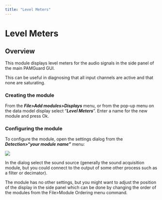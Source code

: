 ```yaml
---
title: "Level Meters"
---
```

Level Meters
============

Overview
--------

  

This module displays level meters for the audio signals in the side panel of the main PAMGuard GUI.

This can be useful in diagnosing that all input channels are active and that none are saturating.

### Creating the module

From the _**File>Add modules>Displays**_ menu, or from the pop-up menu on the data model display select "_**Level Meters**_". Enter a name for the new module and press Ok.

### Configuring the module

To configure the module, open the settings dialog from the _**Detection>"your module name"**_ menu:

  
![](Images/LevelMeters.png)  

In the dialog select the sound source (generally the sound acquisition module, but you could connect to the output of some other process such as a filter or decimator).

The module has no other settings, but you might want to adjust the position of the display in the side panel which can be done by changing the order of the modules from the File>Module Ordering menu command.
